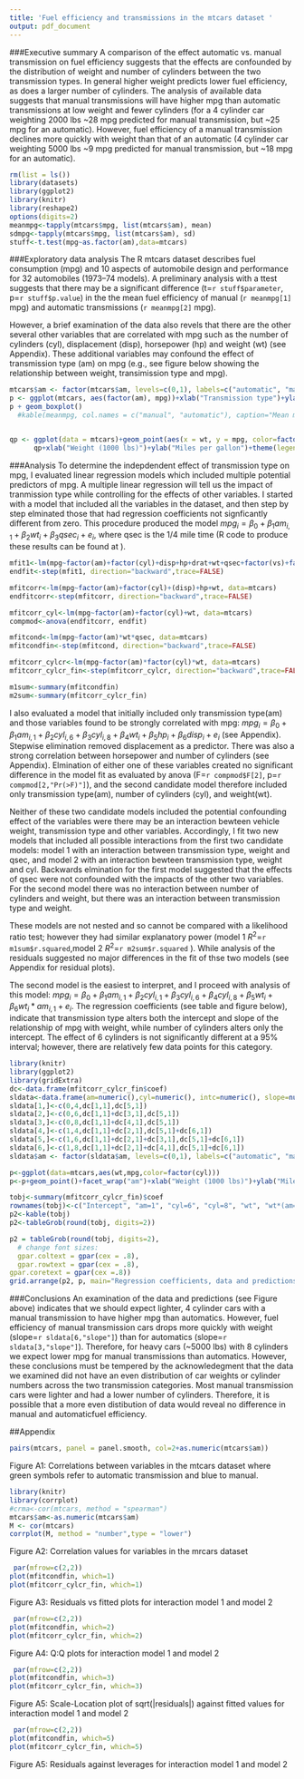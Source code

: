 ```yaml
---
title: 'Fuel efficiency and transmissions in the mtcars dataset '
output: pdf_document
---
```

###Executive summary
A comparison of the effect automatic vs. manual transmission on fuel efficiency suggests that the effects are confounded by the distribution of weight and number of cylinders between the two transmission types. In general higher weight predicts lower fuel efficiency, as does a larger number of cylinders. The analysis of available data suggests that manual transmissions will have higher mpg than automatic transmissions at low weight and fewer cylinders (for a 4 cylinder car weighting 2000 lbs ~28 mpg predicted for manual transmission, but ~25 mpg for an automatic). However, fuel efficiency of a manual transmission declines more quickly with weight than that of an automatic (4 cylinder car weighting 5000 lbs ~9 mpg predicted for manual transmission, but ~18 mpg for an automatic). 
```r
rm(list = ls())
library(datasets)
library(ggplot2)
library(knitr)
library(reshape2)
options(digits=2)
meanmpg<-tapply(mtcars$mpg, list(mtcars$am), mean)
sdmpg<-tapply(mtcars$mpg, list(mtcars$am), sd)
stuff<-t.test(mpg~as.factor(am),data=mtcars)
```
###Exploratory data analysis
The R mtcars dataset describes fuel consumption (mpg) and 10 aspects of automobile design and performance for 32 automobiles (1973–74 models). A preliminary analysis with a ttest suggests that there may be a significant difference (t=`r stuff$parameter`, p=`r stuff$p.value`) in the the mean fuel efficiency of manual (`r meanmpg[1]` mpg) and automatic transmissions (`r meanmpg[2]` mpg). 

However,  a brief examination of the data also revels that there are the other several other variables that are correlated with mpg such as the number of cylinders (cyl), displacement (disp), horsepower (hp) and weight (wt) (see Appendix). These additional variables may confound the effect of transmission type (am) on mpg (e.g., see figure below showing the relationship between weight, transimission type and mpg). 

```r
mtcars$am <- factor(mtcars$am, levels=c(0,1), labels=c("automatic", "manual"))
p <- ggplot(mtcars, aes(factor(am), mpg))+xlab("Transmission type")+ylab("Miles per gallon")
p + geom_boxplot()
  #kable(meanmpg, col.names = c("manual", "automatic"), caption="Mean mpg")


qp <- ggplot(data = mtcars)+geom_point(aes(x = wt, y = mpg, color=factor(am)))
      qp+xlab("Weight (1000 lbs)")+ylab("Miles per gallon")+theme(legend.position = c(.81, .9))+scale_colour_discrete("Transmission type") 
```

###Analysis
To determine the indepdendent effect of transmission type on mpg, I evaluated linear regression models which included multiple potential predictors of mpg. A multiple linear regression will tell us the impact of tranmission type while controlling for the effects of other variables. I started with a model that included all the variables in the dataset, and then step by step elminated those that had regression coefficients not signficantly different from zero. This procedure produced the model $mpg_i=\beta_0+\beta_1am_{i,1}+\beta_2wt_i+\beta_3qsec_i+e_i$, where qsec is the 1/4 mile time (R code to produce these results can be found at ).
```r
mfit1<-lm(mpg~factor(am)+factor(cyl)+disp+hp+drat+wt+qsec+factor(vs)+factor(gear)+carb,data=mtcars)
endfit<-step(mfit1, direction="backward",trace=FALSE)

mfitcorr<-lm(mpg~factor(am)+factor(cyl)+(disp)+hp+wt, data=mtcars)
endfitcorr<-step(mfitcorr, direction="backward",trace=FALSE)

mfitcorr_cyl<-lm(mpg~factor(am)+factor(cyl)+wt, data=mtcars)
compmod<-anova(endfitcorr, endfit)

mfitcond<-lm(mpg~factor(am)*wt*qsec, data=mtcars)
mfitcondfin<-step(mfitcond, direction="backward",trace=FALSE)

mfitcorr_cylcr<-lm(mpg~factor(am)*factor(cyl)*wt, data=mtcars)
mfitcorr_cylcr_fin<-step(mfitcorr_cylcr, direction="backward",trace=FALSE)

m1sum<-summary(mfitcondfin)
m2sum<-summary(mfitcorr_cylcr_fin)

```
I also evaluated a model that initially included only transmission type(am) and those variables found to be strongly correlated with mpg: $mpg_i=\beta_0+\beta_1am_{i,1}+\beta_2cyl_{i,6}+\beta_3cyl_{i,8}+\beta_4wt_i+\beta_5hp_i+\beta_6disp_i+e_i$ (see Appendix). Stepwise elimination removed displacement as a predictor. There was also a strong correlation between horsepower and number of cylinders (see Appendix). Elmination of either one of these variables created no significant difference in the model fit as evaluated by anova (F=`r compmod$F[2]`, p=`r compmod[2,"Pr(>F)"]`), and the second candidate model therefore included only transmission type(am), number of cylinders (cyl), and weight(wt).

Neither of these two candidate models included the potential confounding effect of the variables were there may be an interaction bewteen vehicle weight, transmission type and other variables. Accordingly, I fit two new models that included all possible interactions from the first two candidate models: model 1 with an interaction between transmission type, weight and qsec, and model 2 with an interaction bewteen transmission type, weight and cyl. Backwards elmination for the first model suggested that the effects of qsec were not confounded with the impacts of the other two variables. For the second model there was no interaction between number of cylinders and weight, but there was an interaction between transmission type and weight. 

These models are not nested and so cannot be compared with a likelihood ratio test; however they had similar explanatory power (model 1 $R^2$=`r m1sum$r.squared`,model 2 $R^2$=`r m2sum$r.squared` ). While analysis of the residuals suggested no major differences in the fit of thse two models (see Appendix for residual plots).

The second model is the easiest to interpret, and I proceed with analysis of this model: $mpg_i=\beta_0+\beta_1am_{i,1}+\beta_2cyl_{i,1}+\beta_3cyl_{i,6}+\beta_4cyl_{i,8}+\beta_5wt_i+\beta_6wt_i*am_{i,1}+e_i$. The regression coefficients (see table and figure below), indicate that transmission type alters both the intercept and slope of the relationship of mpg with weight, while number of cylinders alters only the intercept. The effect of 6 cylinders is not significantly different at a 95% interval; however, there are relatively few data points for this category. 

```r

library(knitr)
library(ggplot2)
library(gridExtra)
dc<-data.frame(mfitcorr_cylcr_fin$coef)
sldata<-data.frame(am=numeric(),cyl=numeric(), intc=numeric(), slope=numeric())
sldata[1,]<-c(0,4,dc[1,1],dc[5,1])
sldata[2,]<-c(0,6,dc[1,1]+dc[3,1],dc[5,1])
sldata[3,]<-c(0,8,dc[1,1]+dc[4,1],dc[5,1])
sldata[4,]<-c(1,4,dc[1,1]+dc[2,1],dc[5,1]+dc[6,1])
sldata[5,]<-c(1,6,dc[1,1]+dc[2,1]+dc[3,1],dc[5,1]+dc[6,1])
sldata[6,]<-c(1,8,dc[1,1]+dc[2,1]+dc[4,1],dc[5,1]+dc[6,1])
sldata$am <- factor(sldata$am, levels=c(0,1), labels=c("automatic", "manual"))

p<-ggplot(data=mtcars,aes(wt,mpg,color=factor(cyl)))
p<-p+geom_point()+facet_wrap("am")+xlab("Weight (1000 lbs)")+ylab("Miles per gallon")+theme(legend.position = c(.91, .65))+scale_colour_discrete("Cylinders")+geom_abline(data=sldata,aes(intercept=intc,slope=slope,col=factor(cyl)))

tobj<-summary(mfitcorr_cylcr_fin)$coef
rownames(tobj)<-c("Intercept", "am=1", "cyl=6", "cyl=8", "wt", "wt*(am=1)")
p2<-kable(tobj)
p2<-tableGrob(round(tobj, digits=2))

p2 = tableGrob(round(tobj, digits=2),
  # change font sizes:
  gpar.coltext = gpar(cex = .8),
  gpar.rowtext = gpar(cex = .8),
gpar.coretext = gpar(cex =.8))
grid.arrange(p2, p, main="Regression coefficients, data and predictions", ncol = 2, widths=c(1,1))

```

###Conclusions
An examination of the data and predictions (see Figure above) indicates that we should expect lighter, 4 cylinder cars with a manual transmission to have higher mpg than automatics. However, fuel efficiency of manual transmission cars drops more quickly with weight (slope=`r sldata[6,"slope"]`) than for automatics (slope=`r sldata[3,"slope"]`). Therefore, for heavy cars (~5000 lbs) with 8 cylinders we expect lower mpg for manual transmissions than automatics. However, these conclusions must be tempered by the acknowledegment that the data we examined did not have an even distribution of car weights or cylinder numbers across the two transmission categories. Most manual transmission cars were lighter and had a lower number of cylinders. Therefore, it is possible that a more even distibution of data would reveal no difference in manual and automaticfuel efficiency. 

##Appendix
```r

pairs(mtcars, panel = panel.smooth, col=2+as.numeric(mtcars$am))
```

Figure A1: Correlations between variables in the mtcars dataset where green symbols refer to automatic transmission and blue to manual.


```r
library(knitr)
library(corrplot)
#crma<-cor(mtcars, method = "spearman")
mtcars$am<-as.numeric(mtcars$am)
M <- cor(mtcars)
corrplot(M, method = "number",type = "lower")

```

Figure A2: Correlation values for variables in the mrcars dataset

```r
 par(mfrow=c(2,2))  
plot(mfitcondfin, which=1)
plot(mfitcorr_cylcr_fin, which=1)
```

Figure A3: Residuals vs fitted plots for interaction model 1 and model 2

```r
 par(mfrow=c(2,2))  
plot(mfitcondfin, which=2)
plot(mfitcorr_cylcr_fin, which=2)
```

Figure A4: Q:Q plots for interaction model 1 and model 2

```r
 par(mfrow=c(2,2))  
plot(mfitcondfin, which=3)
plot(mfitcorr_cylcr_fin, which=3)
```

Figure A5: Scale-Location plot of sqrt(|residuals|) against fitted values for interaction model 1 and model 2

```r
 par(mfrow=c(2,2))  
plot(mfitcondfin, which=5)
plot(mfitcorr_cylcr_fin, which=5)
```

Figure A5: Residuals against leverages for interaction model 1 and model 2
